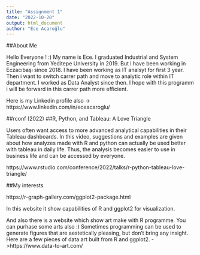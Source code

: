 ```yaml
---
title: "Assignment 1"
date: "2022-10-20"
output: html_document
author: "Ece Acaroğlu"
---
```





##About Me 

Hello Everyone ! :) My name is Ece. I graduated Industrial and System Engineering from Yeditepe University in 2019. But i have been working in Eczacıbaşı since 2018. I have been working as IT analsyt for first 3 year. Then i want to switch carrer path and move to analytic role within IT department. I worked as Data Analyst since then. I hope with this programm i will be forward in this carrer path more efficient.

Here is my Linkedin profile also -> https://www.linkedin.com/in/eceacaroglu/


##rconf (2022)
##R, Python, and Tableau: A Love Triangle

Users often want access to more advanced analytical capabilities in their Tableau dashboards. In this video, suggestions and examples are given about how analyzes made with R and python can actually be used better with tableau in daily life. Thus, the analysis becomes easier to use in business life and can be accessed by everyone.

https://www.rstudio.com/conference/2022/talks/r-python-tableau-love-triangle/


##My interests 

https://r-graph-gallery.com/ggplot2-package.html

In this website it show capabilities of R and ggplot2 for visualization. 

And also there is a website which show art make with R programme. You can purhase some arts also :) Sometimes programming can be used to generate figures that are aestetically pleasing, but don't bring any insight. Here are a few pieces of data art built from R and ggplot2. ->https://www.data-to-art.com/



